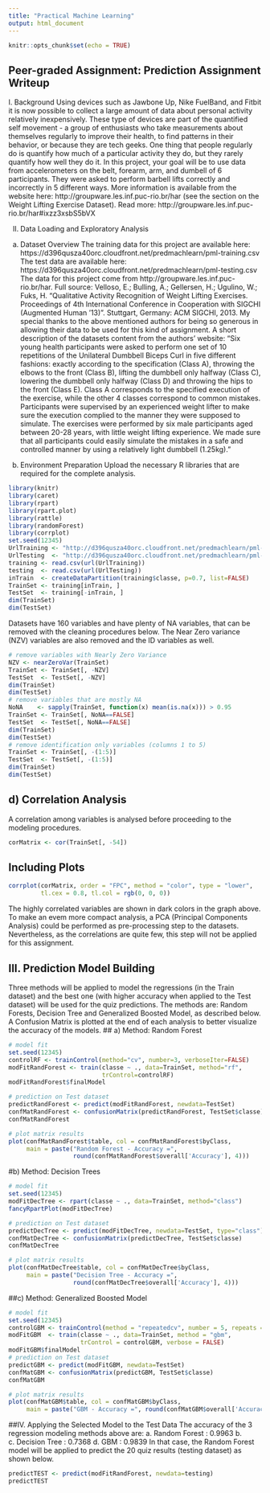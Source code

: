 ---
title: "Practical Machine Learning"
output: html_document
---

```{r setup, include=FALSE}
knitr::opts_chunk$set(echo = TRUE)
```

## Peer-graded Assignment: Prediction Assignment Writeup

I. Background
Using devices such as Jawbone Up, Nike FuelBand, and Fitbit it is now possible to collect a large amount of data about personal activity relatively inexpensively. These type of devices are part of the quantified self movement - a group of enthusiasts who take measurements about themselves regularly to improve their health, to find patterns in their behavior, or because they are tech geeks. One thing that people regularly do is quantify how much of a particular activity they do, but they rarely quantify how well they do it. In this project, your goal will be to use data from accelerometers on the belt, forearm, arm, and dumbell of 6 participants. They were asked to perform barbell lifts correctly and incorrectly in 5 different ways. More information is available from the website here: http://groupware.les.inf.puc-rio.br/har (see the section on the Weight Lifting Exercise Dataset).
Read more: http://groupware.les.inf.puc-rio.br/har#ixzz3xsbS5bVX

II. Data Loading and Exploratory Analysis
a) Dataset Overview
The training data for this project are available here:
https://d396qusza40orc.cloudfront.net/predmachlearn/pml-training.csv
The test data are available here:
https://d396qusza40orc.cloudfront.net/predmachlearn/pml-testing.csv
The data for this project come from http://groupware.les.inf.puc-rio.br/har. Full source:
Velloso, E.; Bulling, A.; Gellersen, H.; Ugulino, W.; Fuks, H. "Qualitative Activity Recognition of Weight Lifting Exercises. Proceedings of 4th International Conference in Cooperation with SIGCHI (Augmented Human '13)". Stuttgart, Germany: ACM SIGCHI, 2013.
My special thanks to the above mentioned authors for being so generous in allowing their data to be used for this kind of assignment.
A short description of the datasets content from the authors' website:
"Six young health participants were asked to perform one set of 10 repetitions of the Unilateral Dumbbell Biceps Curl in five different fashions: exactly according to the specification (Class A), throwing the elbows to the front (Class B), lifting the dumbbell only halfway (Class C), lowering the dumbbell only halfway (Class D) and throwing the hips to the front (Class E).
Class A corresponds to the specified execution of the exercise, while the other 4 classes correspond to common mistakes. Participants were supervised by an experienced weight lifter to make sure the execution complied to the manner they were supposed to simulate. The exercises were performed by six male participants aged between 20-28 years, with little weight lifting experience. We made sure that all participants could easily simulate the mistakes in a safe and controlled manner by using a relatively light dumbbell (1.25kg)."


b) Environment Preparation
Upload the necessary R libraries that are required for the complete analysis.


```{r chunk1}
library(knitr)
library(caret)
library(rpart)
library(rpart.plot)
library(rattle)
library(randomForest)
library(corrplot)
set.seed(12345)
UrlTraining <- "http://d396qusza40orc.cloudfront.net/predmachlearn/pml-training.csv"
UrlTesting  <- "http://d396qusza40orc.cloudfront.net/predmachlearn/pml-testing.csv"
training <- read.csv(url(UrlTraining))
testing  <- read.csv(url(UrlTesting))
inTrain  <- createDataPartition(training$classe, p=0.7, list=FALSE)
TrainSet <- training[inTrain, ]
TestSet  <- training[-inTrain, ]
dim(TrainSet)
dim(TestSet)
```
Datasets have 160 variables and have plenty of NA variables, that can be removed with the cleaning procedures below. The Near Zero variance (NZV) variables are also removed and the ID variables as well.

```{r chunk2}
# remove variables with Nearly Zero Variance
NZV <- nearZeroVar(TrainSet)
TrainSet <- TrainSet[, -NZV]
TestSet  <- TestSet[, -NZV]
dim(TrainSet)
dim(TestSet)
# remove variables that are mostly NA
NoNA    <- sapply(TrainSet, function(x) mean(is.na(x))) > 0.95
TrainSet <- TrainSet[, NoNA==FALSE]
TestSet  <- TestSet[, NoNA==FALSE]
dim(TrainSet)
dim(TestSet)
# remove identification only variables (columns 1 to 5)
TrainSet <- TrainSet[, -(1:5)]
TestSet  <- TestSet[, -(1:5)]
dim(TrainSet)
dim(TestSet)
```
## d) Correlation Analysis
A correlation among variables is analysed before proceeding to the modeling procedures.

```{r chunk3}
corMatrix <- cor(TrainSet[, -54])
```

## Including Plots

```{r correlation, echo=FALSE}
corrplot(corMatrix, order = "FPC", method = "color", type = "lower", 
         tl.cex = 0.8, tl.col = rgb(0, 0, 0))

```
The highly correlated variables are shown in dark colors in the graph above. To make an evem more compact analysis, a PCA (Principal Components Analysis) could be performed as pre-processing step to the datasets. Nevertheless, as the correlations are quite few, this step will not be applied for this assignment.

## III. Prediction Model Building
Three methods will be applied to model the regressions (in the Train dataset) and the best one (with higher accuracy when applied to the Test dataset) will be used for the quiz predictions. The methods are: Random Forests, Decision Tree and Generalized Boosted Model, as described below.
A Confusion Matrix is plotted at the end of each analysis to better visualize the accuracy of the models.
## a) Method: Random Forest
```{r RandomForest, echo=FALSE}
# model fit
set.seed(12345)
controlRF <- trainControl(method="cv", number=3, verboseIter=FALSE)
modFitRandForest <- train(classe ~ ., data=TrainSet, method="rf",
                          trControl=controlRF)
modFitRandForest$finalModel

# prediction on Test dataset
predictRandForest <- predict(modFitRandForest, newdata=TestSet)
confMatRandForest <- confusionMatrix(predictRandForest, TestSet$classe)
confMatRandForest


```
```{r randomforest_plot, echo=FALSE}
# plot matrix results
plot(confMatRandForest$table, col = confMatRandForest$byClass, 
     main = paste("Random Forest - Accuracy =",
                  round(confMatRandForest$overall['Accuracy'], 4)))
```
#b) Method: Decision Trees
```{r Decision_Trees, echo=FALSE}
# model fit
set.seed(12345)
modFitDecTree <- rpart(classe ~ ., data=TrainSet, method="class")
fancyRpartPlot(modFitDecTree)
```
```{r Decision_Trees_test}
# prediction on Test dataset
predictDecTree <- predict(modFitDecTree, newdata=TestSet, type="class")
confMatDecTree <- confusionMatrix(predictDecTree, TestSet$classe)
confMatDecTree
```
```{r Decision_Trees_matrix, echo=FALSE}
# plot matrix results
plot(confMatDecTree$table, col = confMatDecTree$byClass, 
     main = paste("Decision Tree - Accuracy =",
                  round(confMatDecTree$overall['Accuracy'], 4)))
```
##c) Method: Generalized Boosted Model
```{r GBM}
# model fit
set.seed(12345)
controlGBM <- trainControl(method = "repeatedcv", number = 5, repeats = 1)
modFitGBM  <- train(classe ~ ., data=TrainSet, method = "gbm",
                    trControl = controlGBM, verbose = FALSE)
modFitGBM$finalModel
# prediction on Test dataset
predictGBM <- predict(modFitGBM, newdata=TestSet)
confMatGBM <- confusionMatrix(predictGBM, TestSet$classe)
confMatGBM

```
```{r GBM_matrix, echo=FALSE}
# plot matrix results
plot(confMatGBM$table, col = confMatGBM$byClass, 
     main = paste("GBM - Accuracy =", round(confMatGBM$overall['Accuracy'], 4)))
```
##IV. Applying the Selected Model to the Test Data
The accuracy of the 3 regression modeling methods above are:
a.	Random Forest : 0.9963
b.	
c.	Decision Tree : 0.7368
d.	GBM : 0.9839
In that case, the Random Forest model will be applied to predict the 20 quiz results (testing dataset) as shown below.
```{r final}
predictTEST <- predict(modFitRandForest, newdata=testing)
predictTEST
```
